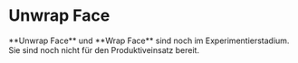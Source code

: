 
# Unwrap Face

<Reference shortcut="" command="Unwrap Face" button="" />

<Callout type="warning" emoji="⚠️">
    **Unwrap Face** und **Wrap Face** sind noch im Experimentierstadium. Sie sind noch nicht für den Produktiveinsatz bereit.
</Callout>